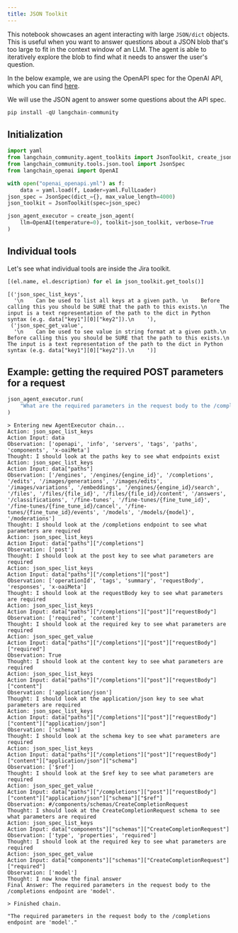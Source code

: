 ```yaml
---
title: JSON Toolkit
---
```


This notebook showcases an agent interacting with large `JSON/dict` objects.
This is useful when you want to answer questions about a JSON blob that's too large to fit in the context window of an LLM. The agent is able to iteratively explore the blob to find what it needs to answer the user's question.

In the below example, we are using the OpenAPI spec for the OpenAI API, which you can find [here](https://github.com/openai/openai-openapi/blob/master/openapi.yaml).

We will use the JSON agent to answer some questions about the API spec.

```python
pip install -qU langchain-community
```

## Initialization

```python
import yaml
from langchain_community.agent_toolkits import JsonToolkit, create_json_agent
from langchain_community.tools.json.tool import JsonSpec
from langchain_openai import OpenAI
```

```python
with open("openai_openapi.yml") as f:
    data = yaml.load(f, Loader=yaml.FullLoader)
json_spec = JsonSpec(dict_={}, max_value_length=4000)
json_toolkit = JsonToolkit(spec=json_spec)

json_agent_executor = create_json_agent(
    llm=OpenAI(temperature=0), toolkit=json_toolkit, verbose=True
)
```

## Individual tools

Let's see what individual tools are inside the Jira toolkit.

```python
[(el.name, el.description) for el in json_toolkit.get_tools()]
```

```output
[('json_spec_list_keys',
  '\n    Can be used to list all keys at a given path. \n    Before calling this you should be SURE that the path to this exists.\n    The input is a text representation of the path to the dict in Python syntax (e.g. data["key1"][0]["key2"]).\n    '),
 ('json_spec_get_value',
  '\n    Can be used to see value in string format at a given path.\n    Before calling this you should be SURE that the path to this exists.\n    The input is a text representation of the path to the dict in Python syntax (e.g. data["key1"][0]["key2"]).\n    ')]
```

## Example: getting the required POST parameters for a request

```python
json_agent_executor.run(
    "What are the required parameters in the request body to the /completions endpoint?"
)
```

```output
> Entering new AgentExecutor chain...
Action: json_spec_list_keys
Action Input: data
Observation: ['openapi', 'info', 'servers', 'tags', 'paths', 'components', 'x-oaiMeta']
Thought: I should look at the paths key to see what endpoints exist
Action: json_spec_list_keys
Action Input: data["paths"]
Observation: ['/engines', '/engines/{engine_id}', '/completions', '/edits', '/images/generations', '/images/edits', '/images/variations', '/embeddings', '/engines/{engine_id}/search', '/files', '/files/{file_id}', '/files/{file_id}/content', '/answers', '/classifications', '/fine-tunes', '/fine-tunes/{fine_tune_id}', '/fine-tunes/{fine_tune_id}/cancel', '/fine-tunes/{fine_tune_id}/events', '/models', '/models/{model}', '/moderations']
Thought: I should look at the /completions endpoint to see what parameters are required
Action: json_spec_list_keys
Action Input: data["paths"]["/completions"]
Observation: ['post']
Thought: I should look at the post key to see what parameters are required
Action: json_spec_list_keys
Action Input: data["paths"]["/completions"]["post"]
Observation: ['operationId', 'tags', 'summary', 'requestBody', 'responses', 'x-oaiMeta']
Thought: I should look at the requestBody key to see what parameters are required
Action: json_spec_list_keys
Action Input: data["paths"]["/completions"]["post"]["requestBody"]
Observation: ['required', 'content']
Thought: I should look at the required key to see what parameters are required
Action: json_spec_get_value
Action Input: data["paths"]["/completions"]["post"]["requestBody"]["required"]
Observation: True
Thought: I should look at the content key to see what parameters are required
Action: json_spec_list_keys
Action Input: data["paths"]["/completions"]["post"]["requestBody"]["content"]
Observation: ['application/json']
Thought: I should look at the application/json key to see what parameters are required
Action: json_spec_list_keys
Action Input: data["paths"]["/completions"]["post"]["requestBody"]["content"]["application/json"]
Observation: ['schema']
Thought: I should look at the schema key to see what parameters are required
Action: json_spec_list_keys
Action Input: data["paths"]["/completions"]["post"]["requestBody"]["content"]["application/json"]["schema"]
Observation: ['$ref']
Thought: I should look at the $ref key to see what parameters are required
Action: json_spec_get_value
Action Input: data["paths"]["/completions"]["post"]["requestBody"]["content"]["application/json"]["schema"]["$ref"]
Observation: #/components/schemas/CreateCompletionRequest
Thought: I should look at the CreateCompletionRequest schema to see what parameters are required
Action: json_spec_list_keys
Action Input: data["components"]["schemas"]["CreateCompletionRequest"]
Observation: ['type', 'properties', 'required']
Thought: I should look at the required key to see what parameters are required
Action: json_spec_get_value
Action Input: data["components"]["schemas"]["CreateCompletionRequest"]["required"]
Observation: ['model']
Thought: I now know the final answer
Final Answer: The required parameters in the request body to the /completions endpoint are 'model'.

> Finished chain.
```

```output
"The required parameters in the request body to the /completions endpoint are 'model'."
```

```python

```
